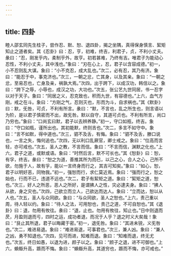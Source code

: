 ```yaml
---
---
---
```

title: 四卦
---




睦人邵玄同先生桂子，尝作忍、默、恕、退四卦，揭之坐隅，真得保身慎言、絜矩知止之道者矣。其《忍卦》曰：忍，亨，初难，终吉，利君子，贞，不利小丈夫。彖曰：“忍，刚发乎内，柔制乎外，故亨。初若甚难，乃终有吉。唯君子为能动心忍性，不利小丈夫，其中浅也。”象曰：“刃在心上，忍，君子以含容成德。”初一，小不忍则乱大谋。象曰：“小不克忍，成大乱也。”次二，必有忍，其乃有济。象曰：“能忍于中，事克济也。”次三，一朝之忿，亡其身，以及其亲。象曰：“一朝之忿，至易忍也，亡身及亲，祸孰大焉。”次四，出于跨下，以成汉功，韩信以之。象曰：“跨下之辱，小辱也，成汉之功，大功也。”次五，张公艺九世同居，书一忍字以对于天子。象曰：“同居之义，忍克致也，积而九世，有容德也。”上六，血气方刚，戒之在斗。象曰：“方刚之气，忍则灭也，形而为斗，自求祸也。”其《默卦》曰：默，旡咎，可贞，不利有所言。彖曰：“默，不言也，乱之所生也，则言语以为阶，是以君子慎密而不出，故旡咎。默以自守，其道可贞也。不利有所言，尚口乃穷也。”象曰：“口尚玄曰默，君子以去辨养静。”初一，守口如瓶，终吉。象曰：“守口如瓶，谨所出也。其初能默，终则吉也。”次二，多言不如守中。象曰：“言不如默，得中道也。”次三，驷不及舌，有悔。象曰：“驷不及舌，滕口说也，一言之失，悔何追也。”次四，无以利口乱厥官，卿士戒之。象曰：“位高而言轻，亦可戒也。”次五，圣人之教，不言而信。象曰：“不言而信，渊默之化也。”上六，君子之道，或默或语。象曰：“时然后言，默不可长也。”其《恕卦》曰：恕，有孚，终吉。彖曰：“恕之为道，善推其所为而已，以己之心，合人之心，己所不欲，勿施于人，故有孚，能以一言终身而行之，其吉可知矣。”象曰：“如心，恕，君子以明好恶，同物我。”初一，强恕而行，求仁莫近焉。象曰：“强而行之，恕之始也，行而不已，违道不远也。”次二，君子有絜矩之道。象曰：“絜矩之道，恕也。”次三，好人之所恶，恶人之所好，是谓拂人之性，灾必逮夫身。象曰：“拂人从欲，身之灾也。”次四，己欲立而立人，己欲达而达人。象曰：“立而达，恕以从人也。”次五，圣人与众同欲。象曰：“与众同欲，圣人之恕也。”上六，责己重以周，待人轻以约。象曰：“待人之法，可用恕也，责己之道，不可自恕也。”其《退卦》曰：退，勿用有攸往。彖曰：“退，止也。勿用有攸往，知止也。”日中则退而昃，月盈则退而亏，四时之运，成功者退，而况于人乎？退之时义大矣哉！象曰：“艮止其所退，君子以晦藏于密。”初一，退旡咎。象曰：“其进未锐，义旡咎也。”次二，难进易退。象曰：“难进易退，可事君也。”次三，兼人凶。象曰：“兼人之凶，勇不知退也。”次四，见可而进，知难而退。象曰：“知难而退，终无尤也。”次五，终日如愚，以退为进，颜子以之。象曰：“颜子之退，进不可御也。”上六，蝜蝂升高，踬而不悔。象曰：“蝜蝂升高，其道穷也，踬而不悔，亦可戒也。”